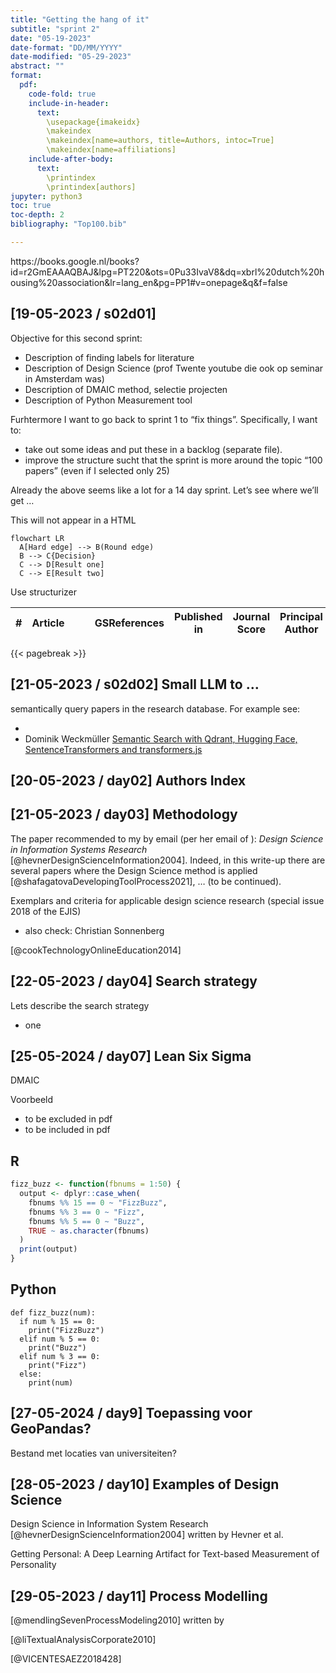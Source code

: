 ```yaml
---
title: "Getting the hang of it"
subtitle: "sprint 2"
date: "05-19-2023"
date-format: "DD/MM/YYYY"
date-modified: "05-29-2023"
abstract: ""
format:
  pdf:
    code-fold: true
    include-in-header: 
      text:
        \usepackage{imakeidx}
        \makeindex
        \makeindex[name=authors, title=Authors, intoc=True]
        \makeindex[name=affiliations]
    include-after-body: 
      text:
        \printindex
        \printindex[authors]
jupyter: python3
toc: true
toc-depth: 2
bibliography: "Top100.bib"

---
```


https://books.google.nl/books?id=r2GmEAAAQBAJ&lpg=PT220&ots=0Pu33IvaV8&dq=xbrl%20dutch%20housing%20association&lr=lang_en&pg=PP1#v=onepage&q&f=false


## [19-05-2023 / s02d01]

Objective for this second sprint:

- Description of finding labels for literature
- Description of Design Science (prof Twente youtube die ook op seminar in Amsterdam was)
- Description of DMAIC method, selectie projecten
- Description of Python Measurement tool
 

Furhtermore I want to go back to sprint 1 to "fix things". Specifically, I want to: 

- take out some ideas and put these in a backlog (separate file).
- improve the structure sucht that the sprint is more around the topic "100 papers" (even if I selected only 25)

Already the above seems like a lot for a 14 day sprint. Let's see where we'll get ...

::: {.content-hidden when-format="html"}
This will not appear in a HTML
:::


```mermaid
flowchart LR
  A[Hard edge] --> B(Round edge)
  B --> C{Decision}
  C --> D[Result one]
  C --> E[Result two]
```

Use structurizer

| # | Article |  |  | GSReferences | Published in | Journal Score | Principal Author | H-Factor |
|---|---------|--|--|--------------|--------------|---------------|------------------|----------|

{{< pagebreak >}}

## [21-05-2023 / s02d02] Small LLM to ...

semantically query papers in the research database. For example see:

* []()
* Dominik Weckmüller [Semantic Search with Qdrant, Hugging Face, SentenceTransformers and transformers.js](https://geo.rocks/post/qdrant-transformers-js-semantic-search/)


## [20-05-2023 / day02] Authors Index



## [21-05-2023 / day03] Methodology

The paper recommended to my by email (per her email of ): *Design Science in Information Systems Research* [@hevnerDesignScienceInformation2004]. Indeed, in this write-up there are several papers where the Design Science method is applied [@shafagatovaDevelopingToolProcess2021], ... (to be continued).

Exemplars and criteria for applicable design science research (special issue 2018 of the EJIS)

* also check: Christian Sonnenberg

[@cookTechnologyOnlineEducation2014]

## [22-05-2023 / day04] Search strategy

Lets describe the search strategy

* one


## [25-05-2024 / day07] Lean Six Sigma

DMAIC


Voorbeeld
 
* to be excluded in pdf
* to be included in pdf

::: {.panel-tabset}
## R

``` .r
fizz_buzz <- function(fbnums = 1:50) {
  output <- dplyr::case_when(
    fbnums %% 15 == 0 ~ "FizzBuzz",
    fbnums %% 3 == 0 ~ "Fizz",
    fbnums %% 5 == 0 ~ "Buzz",
    TRUE ~ as.character(fbnums)
  )
  print(output)
}
```

## Python

``` .python
def fizz_buzz(num):
  if num % 15 == 0:
    print("FizzBuzz")
  elif num % 5 == 0:
    print("Buzz")
  elif num % 3 == 0:
    print("Fizz")
  else:
    print(num)
```

:::

## [27-05-2024 / day9] Toepassing voor GeoPandas?

Bestand met locaties van universiteiten?

## [28-05-2023 / day10] Examples of Design Science

Design Science in Information System Research
[@hevnerDesignScienceInformation2004] written by Hevner et al. \index[authors]{Hevner, Alan R. \social[googlescholar]{john.doe}}

Getting Personal: A Deep Learning Artifact for Text-based Measurement of Personality

## [29-05-2023 / day11] Process Modelling

[@mendlingSevenProcessModeling2010] written by 

[@liTextualAnalysisCorporate2010]

[@VICENTESAEZ2018428]

